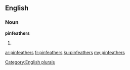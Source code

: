 ==English==

===Noun===
'''pinfeathers'''

# {{plural of|[[pinfeather]]}}

[[Category:English plurals]]

[[ar:pinfeathers]]
[[fr:pinfeathers]]
[[ku:pinfeathers]]
[[my:pinfeathers]]